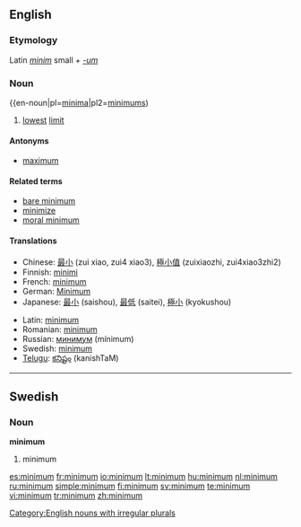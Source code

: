 {{See|Minimum}}
==English==

===Etymology===
Latin ''[[minim]]'' small + ''[[-um]]''

===Noun===
{{en-noun|pl=[[minima]]|pl2=[[minimums]])

# [[lowest]] [[limit]]

====Antonyms====
* [[maximum]]

====Related terms====
* [[bare minimum]]
* [[minimize]]
* [[moral minimum]]

====Translations====
{{trans-top|lowest limit}}
* Chinese: [[最小]] (zui xiao, zui4 xiao3), [[極小值]] (zuixiaozhi, zui4xiao3zhi2)
* Finnish: [[minimi]]
* French: [[minimum#French|minimum]]
* German: [[Minimum]] {{n}}
* Japanese: [[最小]] (saishou), [[最低]] (saitei), [[極小]] (kyokushou)
{{trans-mid}}
* Latin: [[minimum#Latin|minimum]]
* Romanian: [[minimum#Romanian|minimum]]
* Russian: [[минимум]] (mínimum) {{m}}
* Swedish: [[minimum#Swedish|minimum]] {{n}}
* [[Telugu]]: [[కనిష్టం]] (kanishTaM)
{{trans-bottom}}

[[Category:English nouns with irregular plurals]]

----

==Swedish==

===Noun===
{{sv-noun-n-zero}}
'''minimum'''

# minimum

[[es:minimum]]
[[fr:minimum]]
[[io:minimum]]
[[lt:minimum]]
[[hu:minimum]]
[[nl:minimum]]
[[ru:minimum]]
[[simple:minimum]]
[[fi:minimum]]
[[sv:minimum]]
[[te:minimum]]
[[vi:minimum]]
[[tr:minimum]]
[[zh:minimum]]